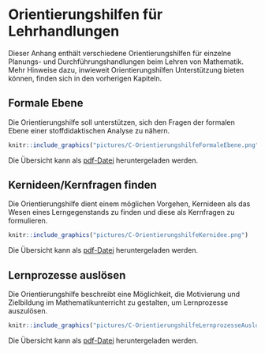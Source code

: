# Orientierungshilfen für Lehrhandlungen

Dieser Anhang enthält verschiedene Orientierungshilfen für einzelne Planungs- und Durchführungshandlungen beim Lehren von Mathematik. Mehr Hinweise dazu, inwieweit Orientierungshilfen Unterstützung bieten können, finden sich in den vorherigen Kapiteln.


## Formale Ebene {#orientierungshilfe-formale-ebene}

Die Orientierungshilfe soll unterstützen, sich den Fragen der formalen Ebene einer stoffdidaktischen Analyse zu nähern.


```r
knitr::include_graphics("pictures/C-OrientierungshilfeFormaleEbene.png")
```


Die Übersicht kann als [pdf-Datei](files/Stoffdidaktik2024-OrientierungshilfeFormaleEbene.pdf) heruntergeladen werden.


## Kernideen/Kernfragen finden {#orientierungshilfe-kernideen-finden}

Die Orientierungshilfe dient einem möglichen Vorgehen, Kernideen als das Wesen eines Lerngegenstands zu finden und diese als Kernfragen zu formulieren.



```r
knitr::include_graphics("pictures/C-OrientierungshilfeKernidee.png")
```


Die Übersicht kann als [pdf-Datei](files/Stoffdidaktik2024-OrientierungshilfeKernidee.pdf) heruntergeladen werden.



## Lernprozesse auslösen {#orientierungshilfe-lernprozesse-ausloesen}

Die Orientierungshilfe beschreibt eine Möglichkeit, die Motivierung und Zielbildung im Mathematikunterricht zu gestalten, um Lernprozesse auszulösen. 

```r
knitr::include_graphics("pictures/C-OrientierungshilfeLernprozesseAusloesen.png")
```

Die Übersicht kann als [pdf-Datei](files/Stoffdidaktik2024-OrientierungshilfeLernprozesseAusloesen.pdf) heruntergeladen werden.


